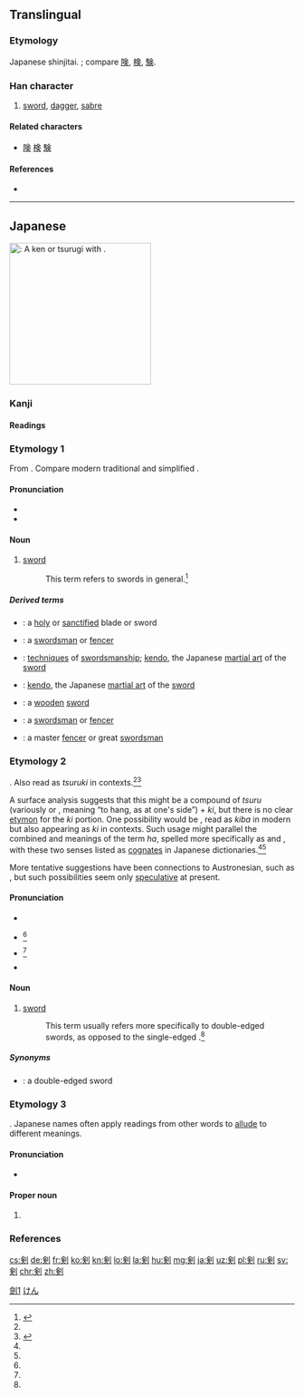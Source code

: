 {{also|劍|剑}}
==Translingual==
{{ja-forms|剣|[[剑]]|[[劍]]}}

===Etymology===
Japanese shinjitai.  {{Han simp|劍|f=僉|t=㑒}}; compare [[険]], [[検]], [[験]].

===Han character===
{{Han char|rn=18|rad=刀|as=08|sn=10|four=|canj=人人中弓 (OOLN), X人人中弓 (XOOLN)|ids=⿰㑒刂}}

# [[sword]], [[dagger]], [[sabre]]

====Related characters====
* [[険]] [[検]] [[験]]

====References====
* {{Han ref|kx=0141.411|dkj=02076|dj=0321.130|hdz=10345.040|uh=5263|ud=21091}}

----

==Japanese==
{{wikipedia|lang=ja}}
[[File:Jian (sword).jpg|thumb|250px|{{lang|ja|剣}}: A ''ken'' or ''tsurugi'' with {{term|lang=ja|鞘|tr=saya||[[scabbard]]}}.]]
{{wikipedia|Sword}}
{{wikipedia|Tsurugi (sword)}}

===Kanji===
{{ja-kanji|grade=c|rs=刀08|style=s|kyu=劍}}

====Readings====
{{ja-readings
|goon=[[こん]] (kon) {{qualifier|non-[[w:Jōyō kanji|Jōyō]] reading}}
|kanon=[[けん]] (ken)
|kun=[[つるぎ]] (tsurugi)
|nanori=[[けんざき]] (kenzaki), [[まやか]] (mayaka)
}}

===Etymology 1===
From {{etyl|ltc|ja|sort=けん}} {{term|lang=lzh|劍|tr=kjæmH||sword}}.  Compare modern {{etyl|cmn|-}} traditional {{term|lang=cmn|劍}} and simplified {{term|lang=cmn|剑|tr=jiàn||sword, dagger, saber}}.

====Pronunciation====
* {{l|ja|sc=Latn|音読み|On'yomi}}
* {{IPA|lang=ja|[kẽ̞ɴ]}}

====Noun====
{{ja-noun|k|hira=けん}}

# [[sword]]
#: This term refers to swords in general.<ref name="KDJ">{{R:Kokugo Dai Jiten}}</ref>

=====Derived terms=====
{{der-top}}
* {{ja-l|聖剣|せいけん|seiken}}: a [[holy]] or [[sanctified]] blade or sword
* {{ja-l|剣士|けんし|kenshi}}: a [[swordsman]] or [[fencer]]
* {{ja-l|剣術|けんじゅつ|kenjutsu}}: [[technique]]s of [[swordsmanship]]; [[kendo]], the Japanese [[martial art]] of the [[sword]]
* {{ja-l|剣道|けんどう|kendō}}: [[kendo]], the Japanese [[martial art]] of the [[sword]]
* {{ja-l|木剣|ぼっけん|bokken}}: a [[wooden]] [[sword]]
* {{ja-l|剣客|けんかく|kenkaku}}: a [[swordsman]] or [[fencer]]
* {{ja-l|剣豪|けんごう|kengō}}: a master [[fencer]] or great [[swordsman]]
{{der-bottom}}

===Etymology 2===
{{unk.|ja}}.  Also read as ''tsuruki'' in {{etyl|ojp|ja|sort=つるぎ}} contexts.<ref name="KDJ"/><ref name="DJR">{{R:Daijirin}}</ref>

A surface analysis suggests that this might be a compound of ''tsuru'' (variously {{ja-l|釣る}} or {{ja-l|吊る}}, meaning “to hang, as at one's side”) + ''ki'', but there is no clear [[etymon]] for the ''ki'' portion.  One possibility would be {{term|lang=ja|牙||fang}}, read as ''kiba'' in modern {{etyl|ja|-}} but also appearing as ''ki'' in {{etyl|ojp|-}} contexts.  Such usage might parallel the combined {{term|lang=en|tooth}} and {{term|lang=en|blade}} meanings of the term ''ha'', spelled more specifically as {{term|lang=ja|歯||tooth}} and {{term|lang=ja|刃||blade}}, with these two senses listed as [[cognate]]s in Japanese dictionaries.<ref name="KDJ"/><ref name="DJR"/>

More tentative suggestions have been connections to Austronesian, such as {{etyl|tl|-}} {{term|lang=tl|suligi||dart; short spear}}, but such possibilities seem only [[speculative]] at present.

====Pronunciation====
* {{l|ja|sc=Latn|訓読み|Kun'yomi}}
* {{ja-accent-common|h|つ|るぎ}}<ref name="DJR"/>
* {{ja-accent-common|o|つる|ぎ}}<ref name="DJR"/>
* {{IPA|lang=ja|[t͡sɯᵝɾ̠ɯᵝŋi]}}

====Noun====
{{ja-noun|k|hira=つるぎ}}

# [[sword]]
#: This term usually refers more specifically to double-edged swords, as opposed to the single-edged {{term|lang=ja|刀|tr=katana}}.<ref name="KDJ"/>

=====Synonyms=====
* {{ja-l|諸刃|もろは|moroha}}: a double-edged sword

===Etymology 3===
{{unk.|ja}}.  Japanese names often apply readings from other words to [[allude]] to different meanings.

====Pronunciation====
* {{IPA|lang=ja|[ma̠ja̠ka̠]}}

====Proper noun====
{{ja-pos|k|proper|hira=まやか}}

# {{given name|lang=ja|female}}

===References===
<references/>

[[Category:CJKV characters simplified differently in Japan and China|劍1]]
[[Category:ja:Swords|けん]]

[[cs:剣]]
[[de:剣]]
[[fr:剣]]
[[ko:剣]]
[[kn:剣]]
[[lo:剣]]
[[la:剣]]
[[hu:剣]]
[[mg:剣]]
[[ja:剣]]
[[uz:剣]]
[[pl:剣]]
[[ru:剣]]
[[sv:剣]]
[[chr:剣]]
[[zh:剣]]